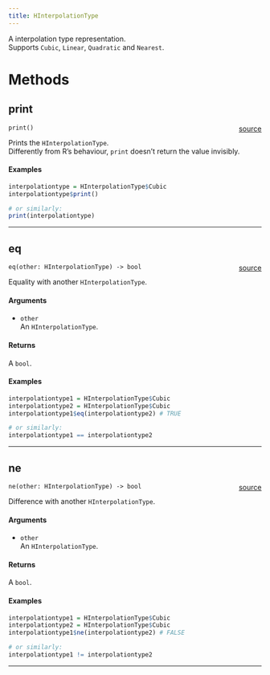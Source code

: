 ```yaml
---
title: HInterpolationType
---
```


A interpolation type representation. \
Supports `Cubic`, `Linear`, `Quadratic` and `Nearest`. \

# Methods

## print

`print()` <span style="float: right;"> [source](https://github.com/daniellga/harmonium/tree/master/r-harmonium//hinterpolationtype.rs#L41) </span> \

Prints the `HInterpolationType`. \
Differently from R's behaviour, `print` doesn't return the value invisibly. \

#### Examples

```r
interpolationtype = HInterpolationType$Cubic
interpolationtype$print()

# or similarly:
print(interpolationtype)
```

_________

## eq

`eq(other: HInterpolationType) -> bool` <span style="float: right;"> [source](https://github.com/daniellga/harmonium/tree/master/r-harmonium//hinterpolationtype.rs#L75) </span> \

Equality with another `HInterpolationType`.

#### Arguments

* `other` \
An `HInterpolationType`. \

#### Returns

A `bool`.

#### Examples

```r
interpolationtype1 = HInterpolationType$Cubic
interpolationtype2 = HInterpolationType$Cubic
interpolationtype1$eq(interpolationtype2) # TRUE

# or similarly:
interpolationtype1 == interpolationtype2
```

_________

## ne

`ne(other: HInterpolationType) -> bool` <span style="float: right;"> [source](https://github.com/daniellga/harmonium/tree/master/r-harmonium//hinterpolationtype.rs#L110) </span> \

Difference with another `HInterpolationType`.

#### Arguments

* `other` \
An `HInterpolationType`. \

#### Returns

A `bool`.

#### Examples

```r
interpolationtype1 = HInterpolationType$Cubic
interpolationtype2 = HInterpolationType$Cubic
interpolationtype1$ne(interpolationtype2) # FALSE

# or similarly:
interpolationtype1 != interpolationtype2
```

_________
